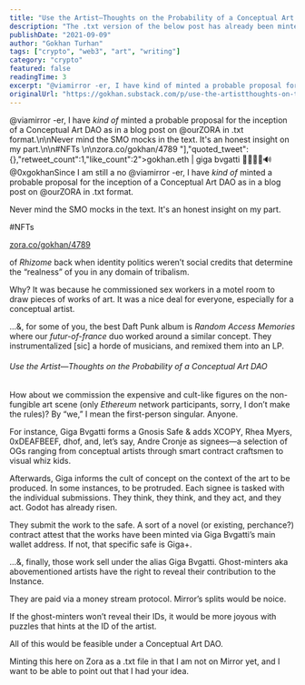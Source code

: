 ```yaml
---
title: "Use the Artist—Thoughts on the Probability of a Conceptual Art DAO"
description: "The .txt version of the below post has already been minted on Zora."
publishDate: "2021-09-09"
author: "Gokhan Turhan"
tags: ["crypto", "web3", "art", "writing"]
category: "crypto"
featured: false
readingTime: 3
excerpt: "@viamirror -er, I have kind of minted a probable proposal for the inception of a Conceptual Art DAO as in a blog post on @ourZORA in .txt format.\n\nNever mind the SMO mocks in the text. It's an..."
originalUrl: "https://gokhan.substack.com/p/use-the-artistthoughts-on-the-probability-of-a-conceptual-art-dao"
---
```


@viamirror -er, I have *kind of* minted a probable proposal for the inception of a Conceptual Art DAO as in a blog post on @ourZORA in .txt format.\n\nNever mind the SMO mocks in the text. It's an honest insight on my part.\n\n#NFTs \n\nzora.co/gokhan/4789 "],"quoted_tweet":{},"retweet_count":1,"like_count":2">gokhan.eth | giga bvgatti 🚀🧬💾🦇🔊 @0xgokhanSince I am still a no @viamirror -er, I have *kind of* minted a probable proposal for the inception of a Conceptual Art DAO as in a blog post on @ourZORA in .txt format.

Never mind the SMO mocks in the text. It's an honest insight on my part.

#NFTs

[zora.co/gokhan/4789](https://zora.co/gokhan/4789)

<TwitterEmbed url="https://x.com/i/web/status/1435764655654330368" />

of *Rhizome* back when identity politics weren’t social credits that determine the “realness” of you in any domain of tribalism.

Why? It was because he commissioned sex workers in a motel room to draw pieces of works of art. It was a nice deal for everyone, especially for a conceptual artist.

…&, for some of you, the best Daft Punk album is *Random Access Memories* where our *futur-of-france* duo worked around a similar concept. They instrumentalized [sic] a horde of musicians, and remixed them into an LP.

###### Use the Artist—Thoughts on the Probability of a Conceptual Art DAO

How about we commission the expensive and cult-like figures on the non-fungible art scene (only *Ethereum* network participants, sorry, I don’t make the rules)? By “we,” I mean the first-person singular. Anyone.

For instance, Giga Bvgatti forms a Gnosis Safe & adds XCOPY, Rhea Myers, 0xDEAFBEEF, dhof, and, let’s say, Andre Cronje as signees—a selection of OGs ranging from conceptual artists through smart contract craftsmen to visual whiz kids.

Afterwards, Giga informs the cult of concept on the context of the art to be produced. In some instances, to be protruded. Each signee is tasked with the individual submissions. They think, they think, and they act, and they act. Godot has already risen.

They submit the work to the safe. A sort of a novel (or existing, perchance?) contract attest that the works have been minted via Giga Bvgatti’s main wallet address. If not, that specific safe is Giga+.

…&, finally, those work sell under the alias Giga Bvgatti. Ghost-minters aka abovementioned artists have the right to reveal their contribution to the Instance.

They are paid via a money stream protocol. Mirror’s splits would be noice.

If the ghost-minters won’t reveal their IDs, it would be more joyous with puzzles that hints at the ID of the artist.

All of this would be feasible under a Conceptual Art DAO.

Minting this here on Zora as a .txt file in that I am not on Mirror yet, and I want to be able to point out that I had your idea.
